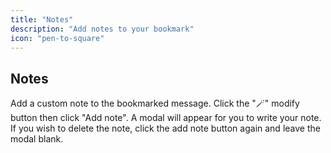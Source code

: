 ```yaml
---
title: "Notes"
description: "Add notes to your bookmark"
icon: "pen-to-square"
---
```


## Notes
Add a custom note to the bookmarked message. 
Click the "🪄" modify button then click "Add note". A modal will appear for you to write your note. If you wish to delete the note, click the add note button again and leave the modal blank.